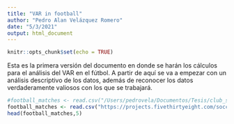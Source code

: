 ```yaml
---
title: "VAR in football"
author: "Pedro Alan Velázquez Romero"
date: "5/3/2021"
output: html_document
---
```


```r
knitr::opts_chunk$set(echo = TRUE)
```

Esta es la primera versión del documento en donde se harán los cálculos para el análisis del VAR en el fútbol. A partir de aquí se va a empezar con un análisis descriptivo de los datos, además de reconocer los datos verdaderamente valiosos con los que se trabajará.


```r
#football_matches <- read.csv("/Users/pedrovela/Documentos/Tesis/club_soccer_predictions/spi_matches.csv")
football_matches <- read.csv("https://projects.fivethirtyeight.com/soccer-api/club/spi_matches.csv")
head(football_matches,5)
```



